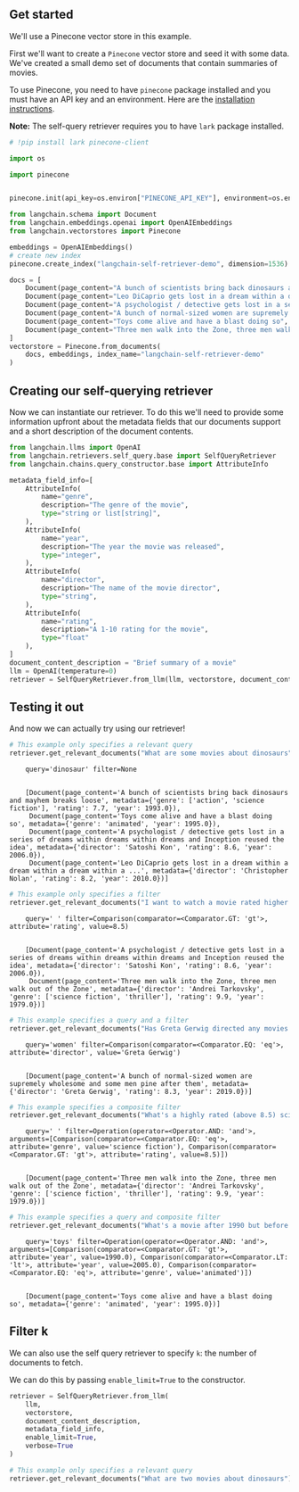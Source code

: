 ## Get started
We'll use a Pinecone vector store in this example.

First we'll want to create a `Pinecone` vector store and seed it with some data. We've created a small demo set of documents that contain summaries of movies.

To use Pinecone, you need to have `pinecone` package installed and you must have an API key and an environment. Here are the [installation instructions](https://docs.pinecone.io/docs/quickstart).

**Note:** The self-query retriever requires you to have `lark` package installed.


```python
# !pip install lark pinecone-client
```


```python
import os

import pinecone


pinecone.init(api_key=os.environ["PINECONE_API_KEY"], environment=os.environ["PINECONE_ENV"])
```


```python
from langchain.schema import Document
from langchain.embeddings.openai import OpenAIEmbeddings
from langchain.vectorstores import Pinecone

embeddings = OpenAIEmbeddings()
# create new index
pinecone.create_index("langchain-self-retriever-demo", dimension=1536)
```


```python
docs = [
    Document(page_content="A bunch of scientists bring back dinosaurs and mayhem breaks loose", metadata={"year": 1993, "rating": 7.7, "genre": ["action", "science fiction"]}),
    Document(page_content="Leo DiCaprio gets lost in a dream within a dream within a dream within a ...", metadata={"year": 2010, "director": "Christopher Nolan", "rating": 8.2}),
    Document(page_content="A psychologist / detective gets lost in a series of dreams within dreams within dreams and Inception reused the idea", metadata={"year": 2006, "director": "Satoshi Kon", "rating": 8.6}),
    Document(page_content="A bunch of normal-sized women are supremely wholesome and some men pine after them", metadata={"year": 2019, "director": "Greta Gerwig", "rating": 8.3}),
    Document(page_content="Toys come alive and have a blast doing so", metadata={"year": 1995, "genre": "animated"}),
    Document(page_content="Three men walk into the Zone, three men walk out of the Zone", metadata={"year": 1979, "rating": 9.9, "director": "Andrei Tarkovsky", "genre": ["science fiction", "thriller"], "rating": 9.9})
]
vectorstore = Pinecone.from_documents(
    docs, embeddings, index_name="langchain-self-retriever-demo"
)
```

## Creating our self-querying retriever
Now we can instantiate our retriever. To do this we'll need to provide some information upfront about the metadata fields that our documents support and a short description of the document contents.


```python
from langchain.llms import OpenAI
from langchain.retrievers.self_query.base import SelfQueryRetriever
from langchain.chains.query_constructor.base import AttributeInfo

metadata_field_info=[
    AttributeInfo(
        name="genre",
        description="The genre of the movie", 
        type="string or list[string]", 
    ),
    AttributeInfo(
        name="year",
        description="The year the movie was released", 
        type="integer", 
    ),
    AttributeInfo(
        name="director",
        description="The name of the movie director", 
        type="string", 
    ),
    AttributeInfo(
        name="rating",
        description="A 1-10 rating for the movie",
        type="float"
    ),
]
document_content_description = "Brief summary of a movie"
llm = OpenAI(temperature=0)
retriever = SelfQueryRetriever.from_llm(llm, vectorstore, document_content_description, metadata_field_info, verbose=True)
```

## Testing it out
And now we can actually try using our retriever!


```python
# This example only specifies a relevant query
retriever.get_relevant_documents("What are some movies about dinosaurs")
```

<CodeOutputBlock lang="python">

```
    query='dinosaur' filter=None


    [Document(page_content='A bunch of scientists bring back dinosaurs and mayhem breaks loose', metadata={'genre': ['action', 'science fiction'], 'rating': 7.7, 'year': 1993.0}),
     Document(page_content='Toys come alive and have a blast doing so', metadata={'genre': 'animated', 'year': 1995.0}),
     Document(page_content='A psychologist / detective gets lost in a series of dreams within dreams within dreams and Inception reused the idea', metadata={'director': 'Satoshi Kon', 'rating': 8.6, 'year': 2006.0}),
     Document(page_content='Leo DiCaprio gets lost in a dream within a dream within a dream within a ...', metadata={'director': 'Christopher Nolan', 'rating': 8.2, 'year': 2010.0})]
```

</CodeOutputBlock>


```python
# This example only specifies a filter
retriever.get_relevant_documents("I want to watch a movie rated higher than 8.5")
```

<CodeOutputBlock lang="python">

```
    query=' ' filter=Comparison(comparator=<Comparator.GT: 'gt'>, attribute='rating', value=8.5)


    [Document(page_content='A psychologist / detective gets lost in a series of dreams within dreams within dreams and Inception reused the idea', metadata={'director': 'Satoshi Kon', 'rating': 8.6, 'year': 2006.0}),
     Document(page_content='Three men walk into the Zone, three men walk out of the Zone', metadata={'director': 'Andrei Tarkovsky', 'genre': ['science fiction', 'thriller'], 'rating': 9.9, 'year': 1979.0})]
```

</CodeOutputBlock>


```python
# This example specifies a query and a filter
retriever.get_relevant_documents("Has Greta Gerwig directed any movies about women")
```

<CodeOutputBlock lang="python">

```
    query='women' filter=Comparison(comparator=<Comparator.EQ: 'eq'>, attribute='director', value='Greta Gerwig')


    [Document(page_content='A bunch of normal-sized women are supremely wholesome and some men pine after them', metadata={'director': 'Greta Gerwig', 'rating': 8.3, 'year': 2019.0})]
```

</CodeOutputBlock>


```python
# This example specifies a composite filter
retriever.get_relevant_documents("What's a highly rated (above 8.5) science fiction film?")
```

<CodeOutputBlock lang="python">

```
    query=' ' filter=Operation(operator=<Operator.AND: 'and'>, arguments=[Comparison(comparator=<Comparator.EQ: 'eq'>, attribute='genre', value='science fiction'), Comparison(comparator=<Comparator.GT: 'gt'>, attribute='rating', value=8.5)])


    [Document(page_content='Three men walk into the Zone, three men walk out of the Zone', metadata={'director': 'Andrei Tarkovsky', 'genre': ['science fiction', 'thriller'], 'rating': 9.9, 'year': 1979.0})]
```

</CodeOutputBlock>


```python
# This example specifies a query and composite filter
retriever.get_relevant_documents("What's a movie after 1990 but before 2005 that's all about toys, and preferably is animated")
```

<CodeOutputBlock lang="python">

```
    query='toys' filter=Operation(operator=<Operator.AND: 'and'>, arguments=[Comparison(comparator=<Comparator.GT: 'gt'>, attribute='year', value=1990.0), Comparison(comparator=<Comparator.LT: 'lt'>, attribute='year', value=2005.0), Comparison(comparator=<Comparator.EQ: 'eq'>, attribute='genre', value='animated')])


    [Document(page_content='Toys come alive and have a blast doing so', metadata={'genre': 'animated', 'year': 1995.0})]
```

</CodeOutputBlock>

## Filter k

We can also use the self query retriever to specify `k`: the number of documents to fetch.

We can do this by passing `enable_limit=True` to the constructor.


```python
retriever = SelfQueryRetriever.from_llm(
    llm, 
    vectorstore, 
    document_content_description, 
    metadata_field_info, 
    enable_limit=True,
    verbose=True
)
```


```python
# This example only specifies a relevant query
retriever.get_relevant_documents("What are two movies about dinosaurs")
```
